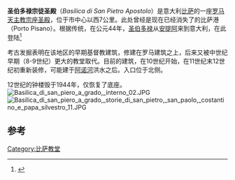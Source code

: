 {{Infobox religious building
| building_name         =圣伯多禄宗徒圣殿
| image       = Pisa Grado 01.jpg
| image_size            = 300px
| location              = 意大利[[比萨|比萨]]
| religious_affiliation =[[罗马天主教|罗马天主教]]
| architecture_style    = [[罗马式建筑|罗马式建筑]]
| groundbreaking        = 10世纪
| year_completed        = 12世纪
}}
'''圣伯多禄宗徒圣殿'''（''Basilica di San Pietro Apostolo''）是意大利[[比萨|比萨]]的一座[[罗马天主教|罗马天主教]][[宗座圣殿|宗座圣殿]]，位于市中心以西7公里。此处曾经是现在已经消失了的比萨港（Porto Pisano）。根据传统，在公元44年，[[圣伯多禄|圣伯多禄]]从[[安提阿|安提阿]]来到意大利，在此登陆<ref>{{cite web|url=http://www.sanpieroagrado.it/pages/basilica.php|title=Basilica romanica|publisher=San Piero a Grado (Pisa)|language=it|accessdate=19 May 2013|deadurl=yes|archiveurl=https://web.archive.org/web/20130213161306/http://www.sanpieroagrado.it/pages/basilica.php|archivedate=2013年2月13日}}</ref> 

考古发掘表明在该地区的早期基督教建筑，修建在罗马建筑之上，后来又被中世纪早期（8-9世纪）更大的教堂取代。目前的建筑，在10世纪开始，在11世纪末12世纪初重新装修，可能建于[[阿诺河|阿诺河]]洪水之后。入口位于北侧。

12世纪的钟楼毁于1944年，仅恢复了底座。
[[Image:Basilica_di_san_piero_a_grado,_interno_02.JPG|thumb]]
[[Image:Basilica_di_san_piero_a_grado,_storie_di_san_pietro,_san_paolo,_costantino_e_papa_silvestro_11.JPG|thumb]]

==参考==
{{reflist}}
{{coord|43|40|47|N|10|20|48|E|display=title|region:IT_type:landmark_source:dewiki}}
[[Category:比萨教堂|Category:比萨教堂]]